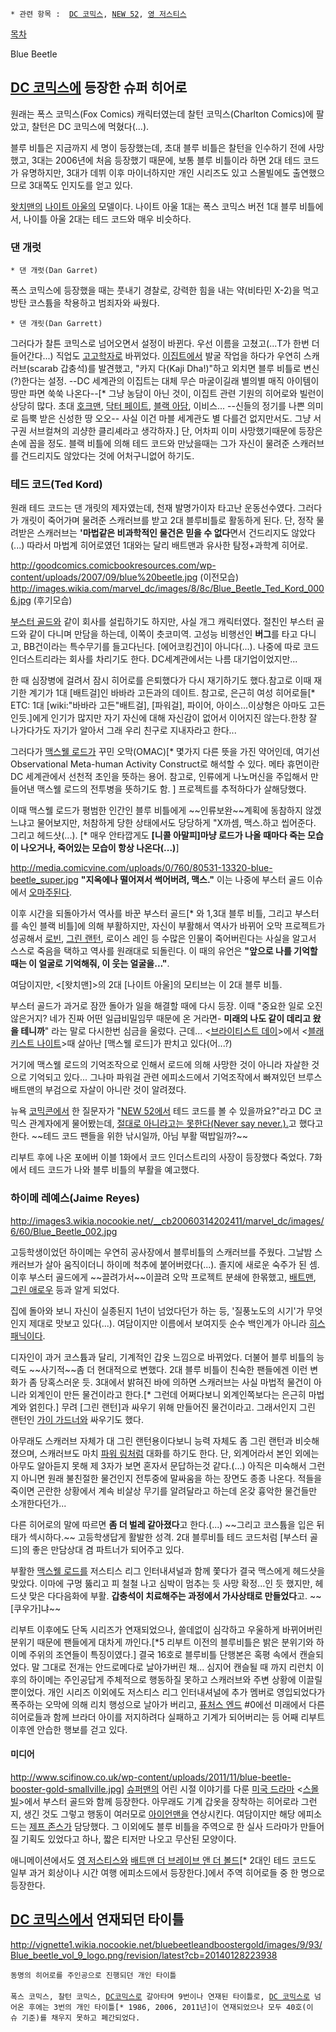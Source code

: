  * 관련 항목 :  [[DC 코믹스]], [[NEW 52]], [[영 저스티스]]

[[목차]]


Blue Beetle
== [[DC 코믹스]]에 등장한 슈퍼 히어로 == 
원래는 폭스 코믹스(Fox Comics) 캐릭터였는데 찰턴 코믹스(Charlton Comics)에 팔았고, 찰턴은 DC 코믹스에 먹혔다(...). 

블루 비틀은 지금까지 세 명이 등장했는데, 초대 블루 비틀은 찰턴을 인수하기 전에 사망했고, 3대는 2006년에 처음 등장했기 때문에, 보통 블루 비틀이라 하면 2대 테드 코드가 유명하지만, 3대가 데뷔 이후 마이너하지만 개인 시리즈도 있고 스몰빌에도 출연했으므로 3대쪽도 인지도를 얻고 있다.

[[왓치맨]]의 [[나이트 아울]]의 모델이다. 나이트 아울 1대는 폭스 코믹스 버전 1대 블루 비틀에서, 나이틀 아울 2대는 테드 코드와 매우 비슷하다.

=== 댄 개럿 ===
 * 댄 개럿(Dan Garret)
폭스 코믹스에 등장했을 때는 풋내기 경찰로, 강력한 힘을 내는 약(비타민 X-2)을 먹고 방탄 코스튬을 착용하고 범죄자와 싸웠다.

 * 댄 개릿(Dan Garrett)
그러다가 찰튼 코믹스로 넘어오면서 설정이 바뀐다. 우선 이름을 고쳤고(...T가 한번 더 들어간다...) 직업도 [[고고학자]]로 바뀌었다. [[이집트]]에서 발굴 작업을 하다가 우연히 스캐러브(scarab 갑충석)를 발견했고, "카지 다(Kaji Dha!)"하고 외치면 블루 비틀로 변신(?)한다는 설정. --DC 세계관의 이집트는 대체 무슨 마굴이길래 별의별 매직 아이템이 땅만 파면 쑥쑥 나온다--[* 그냥 농담이 아닌 것이, 이집트 관련 기원의 히어로와 빌런이 상당히 많다. 초대 [[호크맨]], [[닥터 페이트]], [[블랙 아담]], 이비스... --신들의 정기를 나쁜 의미로 듬뿍 받은 신성한 땅 오오-- 사실 이건 마블 세계관도 별 다를건 없지만서도. 그냥 서구권 서브컬쳐의 괴샹한 클리셰라고 생각하자.] 단, 어차피 이미 사망했기때문에 등장은 손에 꼽을 정도. 블랙 비틀에 의해 테드 코드와 만났을때는 그가 자신이 물려준 스캐러브를 건드리지도 않았다는 것에 어처구니없어 하기도. 

=== 테드 코드(Ted Kord) ===
원래 테드 코드는 댄 개릿의 제자였는데, 천재 발명가이자 타고난 운동선수였다. 
그러다가 개릿이 죽어가며 물려준 스캐러브를 받고 2대 블루비틀로 활동하게 된다. 단, 정작 물려받은 스캐러브는 ''''마법같은 비과학적인 물건은 믿을 수 없다'''면서 건드리지도 않았다(...) 따라서 마법계 히어로였던 1대와는 달리 배트맨과 유사한 탐정+과학계 히어로. 

http://goodcomics.comicbookresources.com/wp-content/uploads/2007/09/blue%20beetle.jpg
(이전모습)
http://images.wikia.com/marvel_dc/images/8/8c/Blue_Beetle_Ted_Kord_0006.jpg
(후기모습)

[[부스터 골드]]와 같이 회사를 설립하기도 하지만, 사실 개그 캐릭터였다. 절친인 부스터 골드와 같이 다니며 만담을 하는데, 이쪽이 츳코미역. 고성능 비행선인 '''버그'''를 타고 다니고, BB건이라는 특수무기를 들고다닌다. [에어코킹건]이 아니다(...). 나중에 따로 코드 인더스트리라는 회사를 차리기도 한다. DC세계관에서는 나름 대기업이었지만...

한 때 심장병에 걸려서 잠시 히어로를 은퇴했다가 다시 재기하기도 했다.참고로 이때 재기한 계기가 1대 [배트걸]인 바바라 고든과의 데이트. 참고로, 은근히 여성 히어로들[* ETC: 1대 [wiki:"바바라 고든"배트걸], [파워걸], 파이어, 아이스...이상형은 아마도 고든인듯.]에게 인기가 많지만 자기 자신에 대해 자신감이 없어서 이어지진 않는다.한창 잘 나가다가도 자기가 알아서 그래 우리 친구로 지내자라고 한다... 

그러다가 [[맥스웰 로드]]가 꾸민 오막(OMAC)[* 몇가지 다른 뜻을 가진 약어인데, 여기선 Observational Meta-human Activity Construct로 해석할 수 있다. 메타 휴먼이란 DC 세계관에서 선천적 초인을 뜻하는 용어. 참고로, 인류에게 나노머신을 주입해서 만들어낸 맥스웰 로드의 전투병을 뜻하기도 함. ] 프로젝트를 추적하다가 살해당했다.

이때 맥스웰 로드가 평범한 인간인 블루 비틀에게 ~~인류보완~~계획에 동참하지 않겠느냐고 물어보지만, 처참하게 당한 상태에서도 당당하게 "X까셈, 맥스.하고 씹어준다. 
그리고 헤드샷(...). [* 매우 안타깝게도 '''[니콜 아말피]마냥 로드가 나올 때마다 죽는 모습이 나오거나, 죽어있는 모습이 항상 나온다(...)''']

http://media.comicvine.com/uploads/0/760/80531-13320-blue-beetle_super.jpg
'''"지옥에나 떨어져서 썩어버려, 맥스."'''
이는 나중에 부스터 골드 이슈에서 [[오마주]]된다.

이후 시간을 되돌아가서 역사를 바꾼 부스터 골드[* 와 1,3대 블루 비틀, 그리고 부스터를 속인 블랙 비틀]에 의해 부활하지만, 자신이 부활해서 역사가 바뀌어 오막 프로젝트가 성공해서 [[로빈]], [[그린 랜턴]], 로이스 레인 등 수많은 인물이 죽어버린다는 사실을 알고서 스스로 죽음을 택하고 역사를 원래대로 되돌린다. 이 때의 유언은 '''"앞으로 나를 기억할 때는 이 얼굴로 기억해줘, 이 웃는 얼굴을..."'''.

여담이지만, <[왓치맨]>의 2대 [나이트 아울]의 모티브는 이 2대 블루 비틀.

부스터 골드가 과거로 잠깐 돌아가 일을 해결할 때에 다시 등장. 이때 "중요한 일로 오진 않은거지? 네가 진짜 어떤 일급비밀임무 때문에 온 거라면- '''미래의 나도 같이 데리고 왔을 테니까'''" 라는 말로 다시한번 심금을 울렀다. 근데... <[[브라이티스트 데이]]>에서 <[[블래키스트 나이트]]>때 살아난 [맥스웰 로드]가 판치고 있다(어...?)

거기에 맥스웰 로드의 기억조작으로 인해서 로드에 의해 사망한 것이 아니라 자살한 것으로 기억되고 있다... 그나마 파워걸 관련 에피소드에서 기억조작에서 빠져있던 브루스 배트맨의 부검으로 자살이 아니란 것이 알려졌다.

뉴욕 [[코믹콘]]에서 한 질문자가 "[[NEW 52]]에서 테드 코드를 볼 수 있을까요?"라고 DC 코믹스 관계자에게 물어봤는데, [http://www.comicvine.com/news/nycc-2012-dc-comics-the-new-52-panel-recap/145365/ 절대로 아니라고는 못한다(Never say never.).]고 했다고 한다. ~~테드 코드 팬들을 위한 낚시일까, 아님 부활 떡밥일까?~~

리부트 후에 나온 포에버 이블 1화에서 코드 인더스트리의 사장이 등장했다 죽었다. 7화에서 테드 코드가 나와 블루 비틀의 부활을 예고했다.

=== 하이메 레예스(Jaime Reyes) ===
http://images3.wikia.nocookie.net/__cb20060314202411/marvel_dc/images/6/60/Blue_Beetle_002.jpg

고등학생이었던 하이메는 우연히 공사장에서 블루비틀의 스캐러브를 주웠다. 그날밤 스캐러브가 살아 움직이더니 하이메 척추에 붙어버렸다(...). 졸지에 새로운 숙주가 된 셈. 이후 부스터 골드에게 ~~끌려가서~~이끌려 오막 프로젝트 분쇄에 한몪했고, [[배트맨]], [[그린 애로우]] 등과 알게 되었다.

집에 돌아와 보니 자신이 실종된지 1년이 넘었다던가 하는 등, '질풍노도의 시기'가 무엇인지 제대로 맛보고 있다(...). 여담이지만 이름에서 보여지듯 순수 백인계가 아니라 [[히스패닉]]이다.

디자인이 과거 코스튬과 달리, 기계적인 갑옷 느낌으로 바뀌었다. 더불어 블루 비틀의 능력도 ~~사기적~~좀 더 현대적으로 변했다.  2대 블루 비틀이 친숙한 팬들에겐 이런 변화가 좀 당혹스러운 듯. 3대에서 밝혀진 바에 의하면 스캐러브는 사실 마법적 물건이 아니라 외계인이 만든 물건이라고 한다.[* 그런데 어쩌다보니 외계인쪽보다는 은근히 마법계와 얽힌다.] 무려 [그린 랜턴]과 싸우기 위해 만들어진 물건이라고. 그래서인지 그린 랜턴인 [[가이 가드너]]와 싸우기도 했다.

아무래도 스캐러브 자체가 대 그린 랜턴용이다보니 능력 자체도 좀 그린 랜턴과 비슷해졌으며, 스캐러브도 마치 [[파워 링]]처럼 대화를 하기도 한다. 단, 외계어라서 본인 외에는 아무도 알아듣지 못해 제 3자가 보면 혼자서 문답하는것 같다.(...) 아직은 미숙해서 그런지 아니면 원래 불친절한 물건인지 전투중에 말싸움을 하는 장면도 종종 나온다. 적들을 죽이면 곤란한 상황에서 계속 비살상 무기를 알려달라고 하는데 온갖 흉악한 물건들만 소개한다던가...

다른 히어로의 말에 따르면 '''좀 더 벌레 같아졌다'''고 한다.(...) ~~그리고 코스튬을 입은 뒤태가 섹시하다.~~ 고등학생답게 활발한 성격. 2대 블루비틀 테드 코드처럼 [부스터 골드]의 좋은 만담상대 겸 파트너가 되어주고 있다. 

부활한 [[맥스웰 로드]]를 저스티스 리그 인터내셔널과 함께 쫓다가 결국 맥스에게 헤드샷을 맞았다. 이마에 구멍 뚫리고 피 철철 나고 심박이 멈추는 듯 사망 확정...인 듯 했지만, 헤드샷 맞은 다다음화에 부활. '''갑충석이 치료해주는 과정에서 가사상태로 만들었다'''고. ~~[쿠우가]냐~~

리부트 이후에도 단독 시리즈가 연재되었으나, 쓸데없이 심각하고 우울하게 바뀌어버린 분위기 때문에 팬들에게 대차게 까인다.[*5 리부트 이전의 블루비틀은 밝은 분위기와 하이메 주위의 조연들이 특징이였다.] 결국 16호로 블루비틀 단행본은 혹평 속에서 캔슬되었다. 말 그대로 전개는 안드로메다로 날아가버린 채... 심지어 캔슬될 때 까지 리런치 이후의 하이메는 주인공답게 주체적으로 행동하질 못하고 스캐러브와 주변 상황에 이끌릴 뿐이었다. 개인 시리즈 이외에도 저스티스 리그 인터내셔널에 추가 멤버로 영입되었다가 폭주하는 오막에 의해 리치 행성으로 날아가 버리고, [[퓨처스 엔드]] #0에선 미래에서 다른 히어로들과 함께 브라더 아이를 저지하려다 실패하고 기계가 되어버리는 등 어째 리부트 이후엔 안습한 행보를 걷고 있다.


==== 미디어 ====
http://www.scifinow.co.uk/wp-content/uploads/2011/11/blue-beetle-booster-gold-smallville.jpg]
[[슈퍼맨]]의 어린 시절 이야기를 다룬 [[미국 드라마]] <[[스몰빌]]>에서 부스터 골드와 함께 등장한다.
아무래도 기계 갑옷을 장착하는 히어로라 그런지, 생긴 것도 그렇고 행동이 여러모로 [[아이언맨]]을 연상시킨다. 여담이지만 해당 에피소드는 [[제프 존스]]가 담당했다. 그 이외에도 블루 비틀을 주역으로 한 실사 드라마가 만들어질 기획도 있었다고 하나, 짧은 티저만 나오고 무산된 모양이다.

애니메이션에서도 [[영 저스티스]]와 [[배트맨 더 브레이브 앤 더 볼드]][* 2대인 테드 코드도 일부 과거 회상이나 시간 여행 에피소드에서 등장한다.]에서 주역 히어로들 중 한 명으로 등장한다.


== [[DC 코믹스]]에서 연재되던 타이틀 ==


http://vignette1.wikia.nocookie.net/bluebeetleandboostergold/images/9/93/Blue_beetle_vol_9_logo.png/revision/latest?cb=20140128223938

 동명의 히어로를 주인공으로 진행되던 개인 타이틀
 
 폭스 코믹스, 찰턴 코믹스, [[DC코믹스]]로 갈아타며 9번이나 연재된 타이틀로, [[DC 코믹스]]로 넘어온 후에는 3번의 개인 타이틀[* 1986, 2006, 2011년]이 연재되었으나 모두 40호(이슈 기준)를 채우지 못하고 폐간되었다. 
